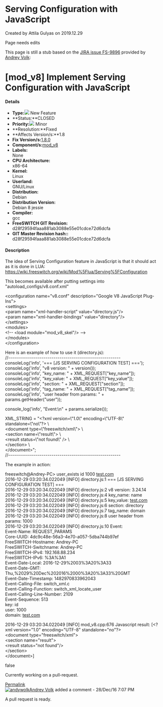 
# Serving Configuration with JavaScript 

 Created by  Attila Gulyas on 2019.12.29

Page needs edits

This page is still a stub based on the [JIRA issue FS-9896](https://freeswitch.org/jira/browse/FS-9896) provided by [Andrey Volk](https://freeswitch.org/confluence/display/~Lorni):

# \[mod_v8\] Implement Serving Configuration with JavaScript

#### Details

* **Type:**![](https://freeswitch.org/jira/secure/viewavatar?size=xsmall&avatarId=11631&avatarType=issuetype) New Feature
* **Status:**CLOSED
* **Priority:**![](https://freeswitch.org/jira/images/icons/priorities/minor.svg) Minor
* **Resolution:**Fixed
* **Affects Version/s:**1.8
* **Fix Version/s:**[1.8.0](https://freeswitch.org/jira/issues/?jql=project+%3D+FS+AND+fixVersion+%3D+1.8.0 "1.8.0 ")
* **Component/s:**[mod\_v8](https://freeswitch.org/jira/issues/?jql=project+%3D+FS+AND+component+%3D+mod%5Fv8 "mod_v8 ")
* **Labels:**  
None
* **CPU Architecture:**  
x86-64
* **Kernel:**  
Linux
* **Userland:**  
GNU/Linux
* **Distribution:**  
Debian
* **Distribution Version:**  
Debian 8 jessie
* **Compiler:**  
gcc
* **FreeSWITCH GIT Revision:**  
d28f29594faaa881ab3088e55e01cdce72d6dcfa
* **GIT Master Revision hash::**  
d28f29594faaa881ab3088e55e01cdce72d6dcfa

  
#### Description

The idea of Serving Configuration feature in JavaScript is that it should act as it is done in LUA:  
<https://wiki.freeswitch.org/wiki/Mod%5Flua/Serving%5FConfiguration>

This becomes available after putting settings into "autoload\_configs/v8.conf.xml"

&lt;configuration name="v8.conf" description="Google V8 JavaScript Plug-Ins">  
&lt;settings>  
&lt;param name="xml-handler-script" value="directory.js"/>  
&lt;param name="xml-handler-bindings" value="directory"/>  
&lt;/settings>  
&lt;modules>  
&lt;!-- &lt;load module="mod\_v8\_skel"/> -->  
&lt;/modules>  
&lt;/configuration>

Here is an example of how to use it (directory.js):  
//---------------------------------------------------------  
consoleLog('info', '=== \[JS SERVING CONFIGURATION TEST\] \===');  
consoleLog('info', "v8 version: " + version());  
consoleLog('info', "key\_name: " + XML\_REQUEST\["key\_name"\]);  
consoleLog('info', "key\_value: " + XML\_REQUEST\["key\_value"\]);  
consoleLog('info', "section: " + XML\_REQUEST\["section"\]);  
consoleLog('info', "tag\_name: " + XML\_REQUEST\["tag\_name"\]);  
consoleLog('info', "user header from params: " + params.getHeader("user"));

console\_log('info', "Event:\\n" + params.serialize());

XML\_STRING = "&lt;?xml version=\\"1.0\\" encoding=\\"UTF-8\\" standalone=\\"no\\"?> \\  
&lt;document type=\\"freeswitch/xml\\"> \\  
&lt;section name=\\"result\\"> \\  
&lt;result status=\\"not found\\" /> \\  
&lt;/section> \\  
&lt;/document>";  
//---------------------------------------------------------

The example in action:

freeswitch@Andrey-PC> user\_exists id 1000 [test.com](http://test.com)  
2016-12-29 03:20:34.022049 \[INFO\] directory.js:1 === \[JS SERVING CONFIGURATION TEST\] \===  
2016-12-29 03:20:34.022049 \[INFO\] directory.js:2 v8 version: 3.24.14  
2016-12-29 03:20:34.022049 \[INFO\] directory.js:4 key\_name: name  
2016-12-29 03:20:34.022049 \[INFO\] directory.js:5 key\_value: [test.com](http://test.com)  
2016-12-29 03:20:34.022049 \[INFO\] directory.js:6 section: directory  
2016-12-29 03:20:34.022049 \[INFO\] directory.js:7 tag\_name: domain  
2016-12-29 03:20:34.022049 \[INFO\] directory.js:8 user header from params: 1000  
2016-12-29 03:20:34.022049 \[INFO\] directory.js:10 Event:  
Event-Name: REQUEST\_PARAMS  
Core-UUID: 4dc9c48e-56a3-4e70-a057-5dba744b97ef  
FreeSWITCH-Hostname: Andrey-PC  
FreeSWITCH-Switchname: Andrey-PC  
FreeSWITCH-IPv4: 192.168.88.234  
FreeSWITCH-IPv6: %3A%3A1  
Event-Date-Local: 2016-12-29%2003%3A20%3A33  
Event-Date-GMT: Thu,%2029%20Dec%202016%2000%3A20%3A33%20GMT  
Event-Date-Timestamp: 1482970833962043  
Event-Calling-File: switch\_xml.c  
Event-Calling-Function: switch\_xml\_locate\_user  
Event-Calling-Line-Number: 2109  
Event-Sequence: 513  
key: id  
user: 1000  
domain: [test.com](http://test.com)

2016-12-29 03:20:34.022049 \[INFO\] mod\_v8.cpp:676 Javascript result: \[&lt;?xml version="1.0" encoding="UTF-8" standalone="no"?>  
&lt;document type="freeswitch/xml">  
&lt;section name="result">  
&lt;result status="not found"/>  
&lt;/section>  
&lt;/document>\]

false

Currently working on a pull-request.

[Permalink](https://freeswitch.org/jira/browse/FS-9896?focusedCommentId=68600&page=com.atlassian.jira.plugin.system.issuetabpanels:comment-tabpanel#comment-68600 "Right click and copy link for a permanent link to this comment.")  
[![andywolk](https://freeswitch.org/jira/secure/useravatar?size=xsmall&ownerId=andywolk&avatarId=12520)Andrey Volk](https://freeswitch.org/jira/secure/ViewProfile.jspa?name=andywolk) added a comment - 28/Dec/16 7:07 PM

A pull request is ready.

  

